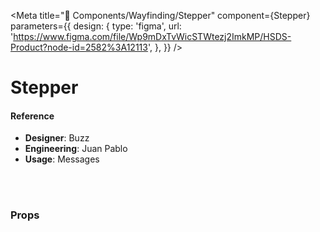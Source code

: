 
<Meta
  title="🧬 Components/Wayfinding/Stepper"
  component={Stepper}
  parameters={{
    design: {
      type: 'figma',
      url:
        'https://www.figma.com/file/Wp9mDxTvWicSTWtezj2ImkMP/HSDS-Product?node-id=2582%3A12113',
    },
  }}
/>

# Stepper

<Canvas>
  <Story name="default">
    <Stepper
      currentIndex={number('currentIndex', 0)}
      isClickable={boolean('isClickable', false)}
      onChange={action('onChange')}
      onStepClick={action('onStepClick')}
      onComplete={action('onComplete')}
      steps={[
        {
          title: 'Content',
        },
        {
          title: 'Trigger',
        },
        {
          title: 'Review',
        },
      ]}
    />
  </Story>
</Canvas>

#### Reference

- **Designer**: Buzz
- **Engineering**: Juan Pablo
- **Usage**: Messages

<br />
<br />

### Props

<ArgsTable of={Stepper} />
